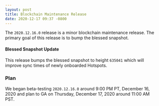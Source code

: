 ```yaml
---
layout: post
title: Blockchain Maintenance Release
date: 2020-12-17 09:37 -0800
---
```


The `2020.12.16.0` release is a minor blockchain maintenance release. The primary goal of this
release is to bump the blessed snapshot.

#### Blessed Snapshot Update

This release bumps the blessed snapshot to height `635041` which will improve sync times of newly
onboarded Hotspots.

### Plan

We began beta-testing `2020.12.16.0` around 9:00 PM PT, December 16, 2020 and plan to GA on
Thursday, December 17, 2020 around 11:00 AM PST.
